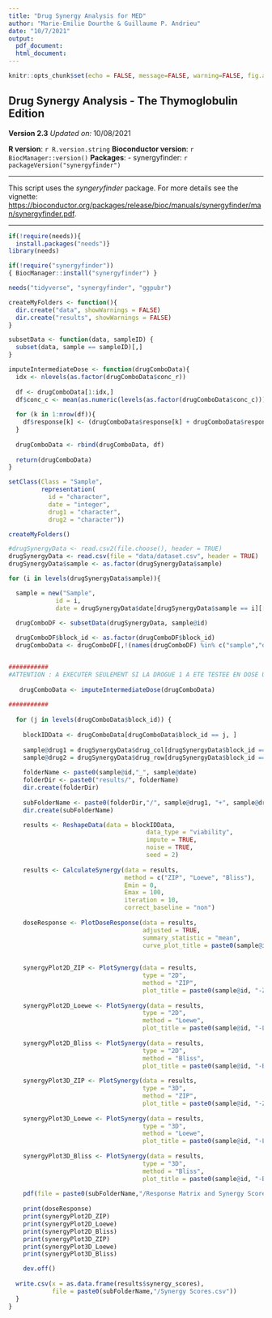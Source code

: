 ```yaml
---
title: "Drug Synergy Analysis for MED"
author: "Marie-Emilie Dourthe & Guillaume P. Andrieu"
date: "10/7/2021"
output:
  pdf_document:
  html_document:
---
```


```r
knitr::opts_chunk$set(echo = FALSE, message=FALSE, warning=FALSE, fig.align = "center")
```

## Drug Synergy Analysis - The Thymoglobulin Edition

**Version 2.3**
*Updated on:* 10/08/2021

**R version**: `r R.version.string`
**Bioconductor version**: `r BiocManager::version()`
**Packages**:
- synergyfinder: `r packageVersion("synergyfinder")`

***


This script uses the *syngeryfinder* package. For more details see the vignette: <https://bioconductor.org/packages/release/bioc/manuals/synergyfinder/man/synergyfinder.pdf>.

***

```r
if(!require(needs)){
  install.packages("needs")}
library(needs)

if(!require("synergyfinder"))
{ BiocManager::install("synergyfinder") }

needs("tidyverse", "synergyfinder", "ggpubr")
```

```r
createMyFolders <- function(){
  dir.create("data", showWarnings = FALSE)
  dir.create("results", showWarnings = FALSE)
}

subsetData <- function(data, sampleID) {
  subset(data, sample == sampleID)[,]
}

imputeIntermediateDose <- function(drugComboData){
  idx <- nlevels(as.factor(drugComboData$conc_r))
  
  df <- drugComboData[1:idx,]
  df$conc_c <- mean(as.numeric(levels(as.factor(drugComboData$conc_c))))
  
  for (k in 1:nrow(df)){
    df$response[k] <- (drugComboData$response[k] + drugComboData$response[k+idx])/2
  }
  
  drugComboData <- rbind(drugComboData, df)
  
  return(drugComboData)
}
```

```r
setClass(Class = "Sample",
         representation(
           id = "character",
           date = "integer",
           drug1 = "character",
           drug2 = "character"))
```


```r
createMyFolders()
```

```r
#drugSynergyData <- read.csv2(file.choose(), header = TRUE)
drugSynergyData <- read.csv(file = "data/dataset.csv", header = TRUE)
drugSynergyData$sample <- as.factor(drugSynergyData$sample)
```

```r
for (i in levels(drugSynergyData$sample)){

  sample = new("Sample", 
             id = i,
             date = drugSynergyData$date[drugSynergyData$sample == i][[1]])

  drugComboDF <- subsetData(drugSynergyData, sample@id)
  
  drugComboDF$block_id <- as.factor(drugComboDF$block_id)
  drugComboData <- drugComboDF[,!(names(drugComboDF) %in% c("sample","date"))]


###########
#ATTENTION : A EXECUTER SEULEMENT SI LA DROGUE 1 A ETE TESTEE EN DOSE UNIQUE
  
   drugComboData <- imputeIntermediateDose(drugComboData)
  
########### 
  
  for (j in levels(drugComboData$block_id)) {
    
    blockIDData <- drugComboData[drugComboData$block_id == j, ]
    
    sample@drug1 = drugSynergyData$drug_col[drugSynergyData$block_id == j][[1]]
    sample@drug2 = drugSynergyData$drug_row[drugSynergyData$block_id == j][[1]]
    
    folderName <- paste0(sample@id,"_", sample@date)
    folderDir <- paste0("results/", folderName)
    dir.create(folderDir)
    
    subFolderName <- paste0(folderDir,"/", sample@drug1, "+", sample@drug2)
    dir.create(subFolderName)

    results <- ReshapeData(data = blockIDData,
                                      data_type = "viability",
                                      impute = TRUE,
                                      noise = TRUE,
                                      seed = 2)
    
    results <- CalculateSynergy(data = results, 
                                method = c("ZIP", "Loewe", "Bliss"),
                                Emin = 0,
                                Emax = 100,
                                iteration = 10,
                                correct_baseline = "non")
    
    doseResponse <- PlotDoseResponse(data = results,
                                     adjusted = TRUE,
                                     summary_statistic = "mean",
                                     curve_plot_title = paste0(sample@id,"-", sample@drug1, "+", sample@drug2))
    
    
    synergyPlot2D_ZIP <- PlotSynergy(data = results,
                                     type = "2D",
                                     method = "ZIP",
                                     plot_title = paste0(sample@id, "-ZIP"))
    
    synergyPlot2D_Loewe <- PlotSynergy(data = results,
                                     type = "2D",
                                     method = "Loewe",
                                     plot_title = paste0(sample@id, "-Loewe"))
    
    synergyPlot2D_Bliss <- PlotSynergy(data = results,
                                     type = "2D",
                                     method = "Bliss",
                                     plot_title = paste0(sample@id, "-Bliss"))
    
    synergyPlot3D_ZIP <- PlotSynergy(data = results,
                                     type = "3D",
                                     method = "ZIP",
                                     plot_title = paste0(sample@id, "-ZIP"))
    
    synergyPlot3D_Loewe <- PlotSynergy(data = results,
                                     type = "3D",
                                     method = "Loewe",
                                     plot_title = paste0(sample@id, "-Loewe"))
    
    synergyPlot3D_Bliss <- PlotSynergy(data = results,
                                     type = "3D",
                                     method = "Bliss",
                                     plot_title = paste0(sample@id, "-Bliss"))
    
    pdf(file = paste0(subFolderName,"/Response Matrix and Synergy Scores.pdf"))
    
    print(doseResponse)
    print(synergyPlot2D_ZIP)
    print(synergyPlot2D_Loewe)
    print(synergyPlot2D_Bliss)
    print(synergyPlot3D_ZIP)
    print(synergyPlot3D_Loewe)
    print(synergyPlot3D_Bliss)    

    dev.off()
  
  write.csv(x = as.data.frame(results$synergy_scores),
            file = paste0(subFolderName,"/Synergy Scores.csv"))
  }
}
```
